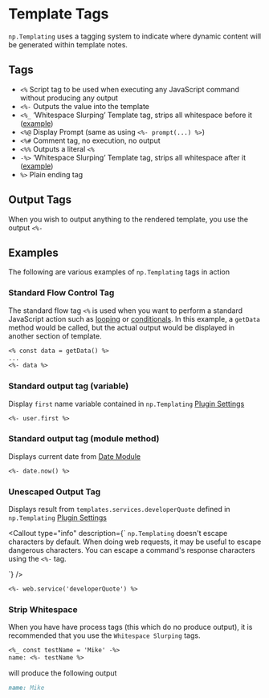 
# Template Tags
`np.Templating` uses a tagging system to indicate where dynamic content will be generated within template notes.

## Tags
- `<%` Script tag to be used when executing any JavaScript command without producing any output
- `<%-` Outputs the value into the template
- `<%_` ‘Whitespace Slurping’ Template tag, strips all whitespace before it ([example](#strip-whitespace))
- `<%@` Display Prompt (same as using `<%- prompt(...) %>`)
- `<%#` Comment tag, no execution, no output
- `<%%` Outputs a literal `<%`
- `-%>` ‘Whitespace Slurping’ Template tag, strips all whitespace after it ([example](#strip-whitespace))
- `%>` Plain ending tag

## Output Tags
When you wish to output anything to the rendered template, you use the output `<%-`

## Examples
The following are various examples of `np.Templating` tags in action

### Standard Flow Control Tag
The standard flow tag `<%` is used when you want to perform a standard JavaScript action such as [looping](/docs/templating-examples/looping) or [conditionals](/docs/templating-examples/conditional).  In this example, a `getData` method would be called, but the actual output would be displayed in another section of template.

```markdown
<% const data = getData() %>
...
<%- data %>
```

### Standard output tag (variable)
Display `first` name variable contained in `np.Templating` [Plugin Settings](/docs/settings)

```markdown
<%- user.first %>
```

### Standard output tag (module method)
Displays current date from [Date Module](/docs/templating-modules/date-module)

```markdown
<%- date.now() %>
```

### Unescaped Output Tag
Displays result from `templates.services.developerQuote` defined in `np.Templating` [Plugin Settings](/docs/settings)

<Callout
  type="info"
  description={`
<code>np.Templating</code> doesn't escape characters by default. When doing web requests, it may be useful to escape dangerous characters. You can escape a command's response characters using the <code><%-</code> tag.
  
  `}
/>

```markdown
<%- web.service('developerQuote') %>
```

### Strip Whitespace
When you have have process tags (this which do no produce output), it is recommended that you use the `Whitespace Slurping` tags.

```markdown
<%_ const testName = 'Mike' -%>
name: <%- testName %>
```

will produce the following output

```markdown
name: Mike
```

